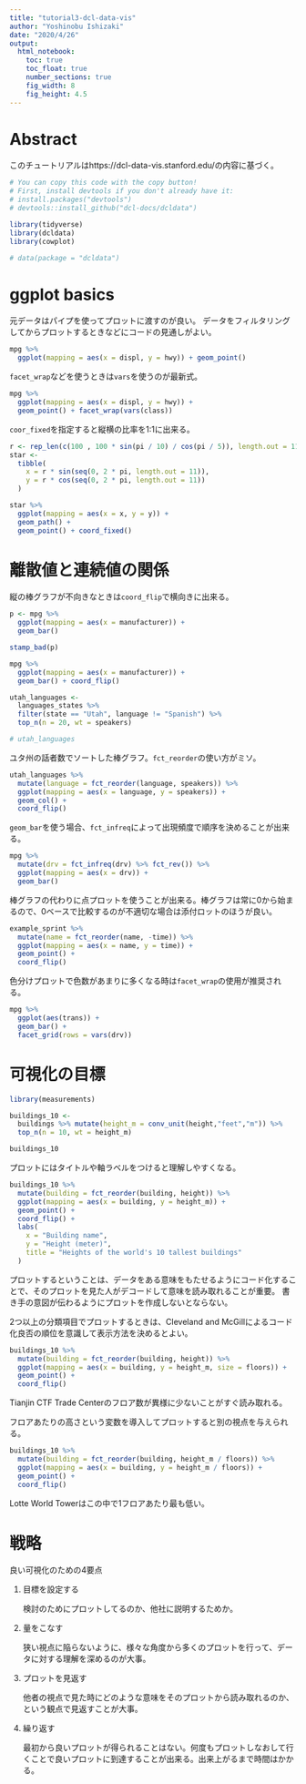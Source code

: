 ```yaml
---
title: "tutorial3-dcl-data-vis"
author: "Yoshinobu Ishizaki"
date: "2020/4/26"
output: 
  html_notebook:
    toc: true
    toc_float: true
    number_sections: true
    fig_width: 8
    fig_height: 4.5
---
```


# Abstract 

このチュートリアルはhttps://dcl-data-vis.stanford.edu/の内容に基づく。

```r
# You can copy this code with the copy button!
# First, install devtools if you don't already have it:
# install.packages("devtools")
# devtools::install_github("dcl-docs/dcldata")
```

```r
library(tidyverse)
library(dcldata)
library(cowplot)
```

```r
# data(package = "dcldata")
```

# ggplot basics

元データはパイプを使ってプロットに渡すのが良い。
データをフィルタリングしてからプロットするときなどにコードの見通しがよい。

```r
mpg %>% 
  ggplot(mapping = aes(x = displ, y = hwy)) + geom_point()
```

`facet_wrap`などを使うときは`vars`を使うのが最新式。

```r
mpg %>% 
  ggplot(mapping = aes(x = displ, y = hwy)) + 
  geom_point() + facet_wrap(vars(class))
```

`coor_fixed`を指定すると縦横の比率を1:1に出来る。

```r
r <- rep_len(c(100 , 100 * sin(pi / 10) / cos(pi / 5)), length.out = 11)
star <- 
  tibble(
    x = r * sin(seq(0, 2 * pi, length.out = 11)),
    y = r * cos(seq(0, 2 * pi, length.out = 11))
  )

star %>% 
  ggplot(mapping = aes(x = x, y = y)) +
  geom_path() +
  geom_point() + coord_fixed()
```

# 離散値と連続値の関係

縦の棒グラフが不向きなときは`coord_flip`で横向きに出来る。

```r
p <- mpg %>% 
  ggplot(mapping = aes(x = manufacturer)) +
  geom_bar()

stamp_bad(p)
```

```r
mpg %>% 
  ggplot(mapping = aes(x = manufacturer)) +
  geom_bar() + coord_flip()
```

```r
utah_languages <-
  languages_states %>% 
  filter(state == "Utah", language != "Spanish") %>%
  top_n(n = 20, wt = speakers)

# utah_languages
```

ユタ州の話者数でソートした棒グラフ。`fct_reorder`の使い方がミソ。

```r
utah_languages %>% 
  mutate(language = fct_reorder(language, speakers)) %>% 
  ggplot(mapping = aes(x = language, y = speakers)) +
  geom_col() +
  coord_flip()
```

`geom_bar`を使う場合、`fct_infreq`によって出現頻度で順序を決めることが出来る。

```r
mpg %>% 
  mutate(drv = fct_infreq(drv) %>% fct_rev()) %>% 
  ggplot(mapping = aes(x = drv)) +
  geom_bar() 
```

棒グラフの代わりに点プロットを使うことが出来る。棒グラフは常に0から始まるので、0ベースで比較するのが不適切な場合は添付ロットのほうが良い。

```r
example_sprint %>% 
  mutate(name = fct_reorder(name, -time)) %>% 
  ggplot(mapping = aes(x = name, y = time)) +
  geom_point() +
  coord_flip()
```

色分けプロットで色数があまりに多くなる時は`facet_wrap`の使用が推奨される。

```r
mpg %>% 
  ggplot(aes(trans)) +
  geom_bar() +
  facet_grid(rows = vars(drv))
```

# 可視化の目標

```r
library(measurements)
```

```r
buildings_10 <-
  buildings %>% mutate(height_m = conv_unit(height,"feet","m")) %>% 
  top_n(n = 10, wt = height_m)
```

```r
buildings_10
```

プロットにはタイトルや軸ラベルをつけると理解しやすくなる。

```r
buildings_10 %>% 
  mutate(building = fct_reorder(building, height)) %>% 
  ggplot(mapping = aes(x = building, y = height_m)) +
  geom_point() +
  coord_flip() +
  labs(
    x = "Building name",
    y = "Height (meter)",
    title = "Heights of the world's 10 tallest buildings"
  )
```

プロットするということは、データをある意味をもたせるようにコード化することで、そのプロットを見た人がデコードして意味を読み取れることが重要。
書き手の意図が伝わるようにプロットを作成しないとならない。

2つ以上の分類項目でプロットするときは、Cleveland and McGillによるコード化良否の順位を意識して表示方法を決めるとよい。

```r
buildings_10 %>% 
  mutate(building = fct_reorder(building, height)) %>% 
  ggplot(mapping = aes(x = building, y = height_m, size = floors)) +
  geom_point() +
  coord_flip()
```

Tianjin CTF Trade Centerのフロア数が異様に少ないことがすぐ読み取れる。

フロアあたりの高さという変数を導入してプロットすると別の視点を与えられる。

```r
buildings_10 %>% 
  mutate(building = fct_reorder(building, height_m / floors)) %>% 
  ggplot(mapping = aes(x = building, y = height_m / floors)) +
  geom_point() +
  coord_flip()
```

Lotte World Towerはこの中で1フロアあたり最も低い。

# 戦略

良い可視化のための4要点

1. 目標を設定する

    検討のためにプロットしてるのか、他社に説明するためか。

1. 量をこなす

    狭い視点に陥らないように、様々な角度から多くのプロットを行って、データに対する理解を深めるのが大事。
    
1. プロットを見返す

    他者の視点で見た時にどのような意味をそのプロットから読み取れるのか、という観点で見返すことが大事。
    
1. 繰り返す

    最初から良いプロットが得られることはない。何度もプロットしなおして行くことで良いプロットに到達することが出来る。出来上がるまで時間はかかる。
    
